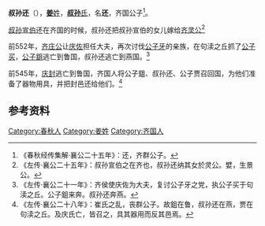 {{Infobox 先秦人物
|名称= 叔孙还
|图像=
|图说=
|姓=[[姜姓|姜]]
|氏=[[叔孙氏|叔孙]]
|名=还
|字=
|别名=
|别字=
|谥号=
|时代=春秋时期
|国家=
|身份=齐国公子
|出生=
|逝世=
|在位=
|父=
|母=
|正妻=
|妾=
|子女=
|太子=
}}
'''叔孙还'''（{{bd|？||？||}}），[[姜姓|'''姜'''姓]]，[[叔孙氏|'''叔孙'''氏]]，名'''还'''，齐国公子<ref>《春秋经传集解·襄公二十五年》：还，齐群公子。</ref>。

[[叔孙宣伯|叔孙宣伯]]还在齐国的时候，叔孙还把叔孙宣伯的女儿嫁给[[齐灵公|齐灵公]]<ref>《左传·襄公二十五年》：叔孙宣伯之在齐也，叔孙还纳其女於灵公。嬖，生景公。</ref>

前552年，[[齊後庄公|齐庄公]]让[[庆佐|庆佐]]担任大夫，再次讨伐[[公子牙_(齐国)|公子牙]]的亲族，在句渎之丘抓了[[公子买_(齐国)|公子买]]，[[公子鉏_(齐国)|公子鉏]]逃亡到鲁国，叔孙还逃亡到燕国。<ref>《左传·襄公二十一年》：齐侯使庆佐为大夫，复讨公子牙之党，执公子买于句渎之丘。公子鉏来奔。叔孙还奔燕。</ref>

前545年，[[庆封|庆封]]逃亡到鲁国，齐国人将公子鉏、叔孙还、公子贾召回国，为他们准备了器物用具，并把封邑还给他们。<ref>《左传·襄公二十八年》：崔氏之乱，丧群公子。故鉏在鲁，叔孙还在燕，贾在句渎之丘。及庆氏亡，皆召之，具其器用而反其邑焉。</ref>

== 参考资料 ==
{{reflist}}

[[Category:春秋人|Category:春秋人]]
[[Category:姜姓|Category:姜姓]]
[[Category:齐国人|Category:齐国人]]